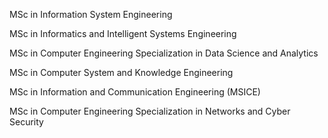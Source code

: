 MSc in Information System Engineering

MSc in Informatics and Intelligent Systems Engineering

MSc in Computer Engineering Specialization in Data Science and Analytics

MSc in Computer System and Knowledge Engineering

MSc in Information and Communication Engineering (MSICE)

MSc in Computer Engineering Specialization in Networks and Cyber Security